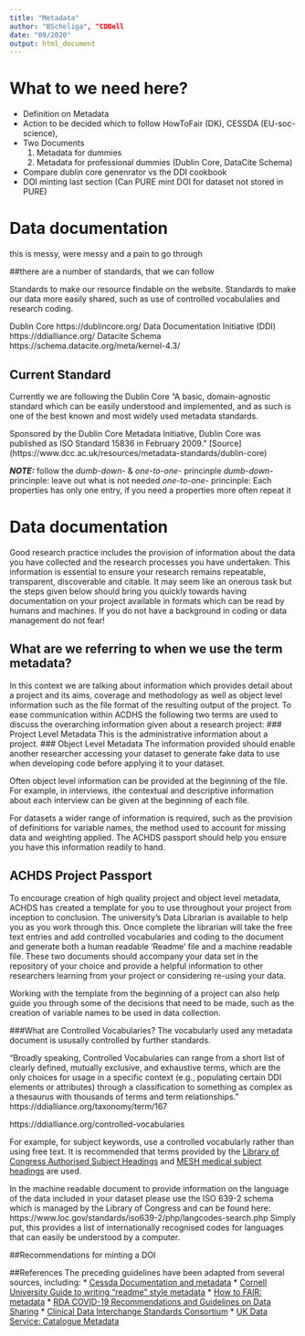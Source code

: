 ```yaml
---
title: "Metadata"
author: "BScheliga", "CDBell
date: "09/2020"
output: html_document
---
```



# What to we need here?
- Definition on Metadata
- Action to be decided which to follow HowToFair (DK), CESSDA (EU-soc-science), 
- Two Documents 
    1) Metadata for dummies
    2) Metadata for professional dummies (Dublin Core, DataCite Schema)
 - Compare dublin core genenrator vs the DDI cookbook
 - DOI minting last section (Can PURE mint DOI for dataset not stored in PURE)


# Data documentation {#metadata}

this is messy, were messy and a pain to go through

##there are a number of standards, that we can follow 

Standards to make our resource findable on the website.
Standards to make our data more easily shared, such as use of controlled vocabulalies and research coding.

Dublin Core https://dublincore.org/
Data Documentation Initiative (DDI) https://ddialliance.org/
Datacite Schema https://schema.datacite.org/meta/kernel-4.3/

## Current Standard

Currently we are following the Dublin Core
"A basic, domain-agnostic standard which can be easily understood and implemented, and as such is one of the best known and most widely used metadata standards.

Sponsored by the Dublin Core Metadata Initiative, Dublin Core was published as ISO Standard 15836 in February 2009." [Source] (https://www.dcc.ac.uk/resources/metadata-standards/dublin-core)

***NOTE:*** follow the *dumb-down*- & *one-to-one*- princinple 
*dumb-down*-princinple: leave out what is not needed 
*one-to-one*- princinple: Each properties has only one entry, if you need a properties more often repeat it

# Data documentation {#metadata}

Good research practice includes the provision of information about the data you have collected and the research processes you have undertaken.  This information is essential to ensure your research remains repeatable, transparent, discoverable and citable.  It may seem like an onerous task but the steps given below should bring you quickly towards having documentation on your project available in formats which can be read by humans and machines.  If you do not have a background in coding or data management do not fear!

## What are we referring to when we use the term metadata?
In this context we are talking about information which provides detail about a project and its aims, coverage and methodology as well as object level information such as the file format of the resulting output of the project.  To ease communication within ACDHS the following two terms are used to discuss the overarching information given about a research project:
###  Project Level Metadata
This is the administrative information about a project.
###  Object Level Metadata
The information provided should enable another researcher accessing your dataset to generate fake data to use when developing code before applying it to your dataset.  

Often object level information can be provided at the beginning of the file. For example, in interviews, ithe contextual and descriptive information about each interview can be given at the beginning of each file.

For datasets a wider range of information is required, such as the provision of definitions for variable names, the method used to account for missing data and weighting applied.  The ACHDS passport should help you ensure you have this information readily to hand.

## ACHDS Project Passport
To encourage creation of high quality project and object level metadata, ACHDS has created a template for you to use throughout your project from inception to conclusion.  The university's Data Librarian is available to help you as you work through this.  Once complete the librarian will take the free text entries and add controlled vocabularies and coding to the document and generate both a human readable 'Readme' file and a machine readable file. These two documents should accompany your data set in the repository of your choice and provide a helpful information to other researchers learning from your project or considering re-using your data.

Working with the template from the beginning of a project can also help guide you through some of the decisions that need to be made, such as the creation of variable names to be used in data collection.

###What are Controlled Vocabularies?
The vocabularly used any metadata document is ususally controlled by further standards.  

"Broadly speaking, Controlled Vocabularies can range from a short list of clearly defined, mutually exclusive, and exhaustive terms, which are the only choices for usage in a specific context (e.g., populating certain DDI elements or attributes) through a classification to something as complex as a thesaurus with thousands of terms and term relationships." https://ddialliance.org/taxonomy/term/167

https://ddialliance.org/controlled-vocabularies

For example, for subject keywords, use a controlled vocabularly rather than using free text.  It is recommended that terms provided by the [Library of Congress Authorised Subject Headings](https://authorities.loc.gov/cgi-bin/Pwebrecon.cgi?DB=local&PAGE=First) and [MESH medical subject headings](https://meshb.nlm.nih.gov/search) are used.

In the machine readable document to provide information on the language of the data included in your dataset please use the ISO 639-2 schema which is managed by the Library of Congress and can be found here:  https://www.loc.gov/standards/iso639-2/php/langcodes-search.php  Simply put, this provides a list of internationally recognised codes for languages that can easily be understood by a computer.

##Recommendations for minting a DOI

##References
The preceding guidelines have been adapted from several sources, including:
* [Cessda Documentation and metadata](https://www.cessda.eu/Training/Training-Resources/Library/Data-Management-Expert-Guide/2.-Organise-Document/Documentation-and-metadata)
* [Cornell University Guide to writing "readme" style metadata](https://data.research.cornell.edu/content/readme)
* [How to FAIR: metadata](https://howtofair.dk/how-to-fair/metadata/)
* [RDA COVID-19 Recommendations and Guidelines on Data Sharing](https://zenodo.org/record/3932953#.X3HHy-17mM9)
* [Clinical Data Interchange Standards Consortium](https://www.cdisc.org/standards)
* [UK Data Service:  Catalogue Metadata](https://www.ukdataservice.ac.uk/manage-data/document/metadata.aspx)
